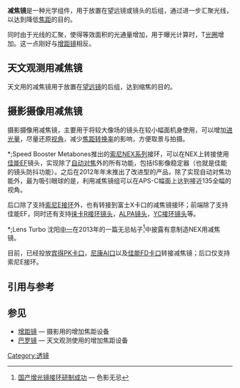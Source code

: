 '''减焦镜'''是一种光学组件，用于放置在望远镜或镜头的后组，通过进一步汇聚光线，以达到降低[[焦距|焦距]]的目的。

同时由于光线的汇聚，使得等效面积的光通量增加，用于曝光计算时，T[[光圈|光圈]]增加。这一点刚好与[[增距镜|增距镜]]相反。

==天文观测用减焦镜==
天文用的减焦镜用于放置在[[望远镜|望远镜]]的后组，达到缩焦的目的。

==摄影摄像用减焦镜==
摄影摄像用减焦镜，主要用于将较大像场的镜头在较小幅面机身使用，可以增加[[进光量|进光量]]，尽量还原[[视角|视角]]，减少[[焦距转换率|焦距转换率]]的影响，方便取景与拍摄。

*;Speed Booster
Metabones推出的[[索尼NEX系列|索尼NEX系列]]接环，可以在NEX上转接使用[[佳能|佳能]]EF镜头，实现除了[[自动对焦|自动对焦]]外的所有功能，包括IS影像稳定器（也就是佳能的镜头防抖功能）。之后在2012年年末推出了改进型的产品，除了实现自动对焦功能外，最为吸引眼球的是，利用减焦镜组可以在APS-C幅面上达到接近135全幅的视角。

后口除了支持[[索尼E接环|索尼E接环]]外，也有转接到富士X卡口的减焦镜接环；前端除了支持佳能EF，同时还有支持[[徕卡相机#R|徕卡R接环镜头]]，[[阿尔帕|ALPA镜头]]，[[Y/C卡口镜头列表|YC接环镜头]]等。

*;Lens Turbo
沈阳[[中一光学|中一]]在2013年的一篇无忌帖子<ref>[http://forum.xitek.com/thread-1133291-1-1-2.html 国产增光镜接环研制成功] {{Wayback|url=http://forum.xitek.com/thread-1133291-1-1-2.html |date=20130424015335 }} — 色影无忌</ref>中披露有意制造NEX用减焦镜。

目前，已经投放[[宾得|宾得]][[PK卡口|PK卡口]]，[[尼康F接环|尼康AI口]]以及[[佳能FD接環鏡頭|佳能FD卡口]]转接减焦镜；后口仅支持索尼E接环。

==引用与参考==
{{reflist}}

==参见==
*[[增距镜|增距镜]] — 摄影用的增加焦距设备
*[[巴罗镜|巴罗镜]] — 天文观测使用的增加焦距设备

[[Category:透镜|Category:透镜]]